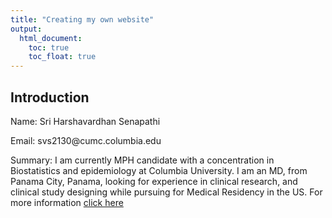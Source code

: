 ```yaml
---
title: "Creating my own website"
output: 
  html_document:
    toc: true
    toc_float: true
---
```


## Introduction
Name: Sri Harshavardhan Senapathi

Email: svs2130@cumc.columbia.edu

Summary:
I am currently MPH candidate with a concentration in Biostatistics and epidemiology at Columbia University. I am an MD, from Panama City, Panama, looking for experience in clinical research, and clinical study designing while pursuing for Medical Residency in the US. For more information [click here](about.html)




